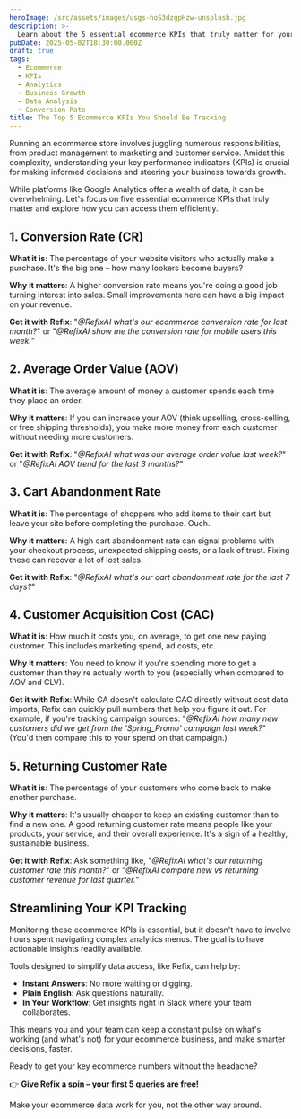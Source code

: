 ```yaml
---
heroImage: /src/assets/images/usgs-hoS3dzgpHzw-unsplash.jpg
description: >-
  Learn about the 5 essential ecommerce KPIs that truly matter for your business growth and discover how to track them efficiently with AI-powered analytics tools.
pubDate: 2025-05-02T18:30:00.000Z
draft: true
tags:
  - Ecommerce
  - KPIs
  - Analytics
  - Business Growth
  - Data Analysis
  - Conversion Rate
title: The Top 5 Ecommerce KPIs You Should Be Tracking
---
```


Running an ecommerce store involves juggling numerous responsibilities, from product management to marketing and customer service. Amidst this complexity, understanding your key performance indicators (KPIs) is crucial for making informed decisions and steering your business towards growth.

While platforms like Google Analytics offer a wealth of data, it can be overwhelming. Let's focus on five essential ecommerce KPIs that truly matter and explore how you can access them efficiently.

## 1. Conversion Rate (CR)

**What it is**: The percentage of your website visitors who actually make a purchase. It's the big one – how many lookers become buyers?

**Why it matters**: A higher conversion rate means you're doing a good job turning interest into sales. Small improvements here can have a big impact on your revenue.

**Get it with Refix**: "_@RefixAI what's our ecommerce conversion rate for last month?_" or "_@RefixAI show me the conversion rate for mobile users this week._"

## 2. Average Order Value (AOV)

**What it is**: The average amount of money a customer spends each time they place an order.

**Why it matters**: If you can increase your AOV (think upselling, cross-selling, or free shipping thresholds), you make more money from each customer without needing more customers.

**Get it with Refix**: "_@RefixAI what was our average order value last week?_" or "_@RefixAI AOV trend for the last 3 months?_"

## 3. Cart Abandonment Rate

**What it is**: The percentage of shoppers who add items to their cart but leave your site before completing the purchase. Ouch.

**Why it matters**: A high cart abandonment rate can signal problems with your checkout process, unexpected shipping costs, or a lack of trust. Fixing these can recover a lot of lost sales.

**Get it with Refix**: "_@RefixAI what's our cart abandonment rate for the last 7 days?_"

## 4. Customer Acquisition Cost (CAC)

**What it is**: How much it costs you, on average, to get one new paying customer. This includes marketing spend, ad costs, etc.

**Why it matters**: You need to know if you're spending more to get a customer than they're actually worth to you (especially when compared to AOV and CLV).

**Get it with Refix**: While GA doesn't calculate CAC directly without cost data imports, Refix can quickly pull numbers that help you figure it out. For example, if you're tracking campaign sources: "_@RefixAI how many new customers did we get from the 'Spring_Promo' campaign last week?_" (You'd then compare this to your spend on that campaign.)

## 5. Returning Customer Rate

**What it is**: The percentage of your customers who come back to make another purchase.

**Why it matters**: It's usually cheaper to keep an existing customer than to find a new one. A good returning customer rate means people like your products, your service, and their overall experience. It's a sign of a healthy, sustainable business.

**Get it with Refix**: Ask something like, "_@RefixAI what's our returning customer rate this month?_" or "_@RefixAI compare new vs returning customer revenue for last quarter._"

## Streamlining Your KPI Tracking

Monitoring these ecommerce KPIs is essential, but it doesn't have to involve hours spent navigating complex analytics menus. The goal is to have actionable insights readily available.

Tools designed to simplify data access, like Refix, can help by:

- **Instant Answers**: No more waiting or digging.
- **Plain English**: Ask questions naturally.
- **In Your Workflow**: Get insights right in Slack where your team collaborates.

This means you and your team can keep a constant pulse on what's working (and what's not) for your ecommerce business, and make smarter decisions, faster.

Ready to get your key ecommerce numbers without the headache?

👉 **Give Refix a spin – your first 5 queries are free!**

Make your ecommerce data work for you, not the other way around.
